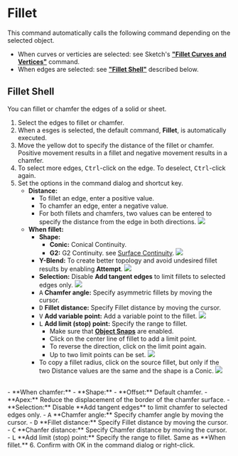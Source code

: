 
# Fillet

<Reference shortcut="B" command="Fillet" button="" />

This command automatically calls the following command depending on the selected object.
- When curves or verticies are selected: see Sketch's [**"Fillet Curves and Vertices"**](../sketch/fillet) command.
- When edges are selected: see [**"Fillet Shell"**](../solid/fillet) described below.

## Fillet Shell

You can fillet or chamfer the edges of a solid or sheet.

1. Select the edges to fillet or chamfer.
2. When a esges is selected, the default command, **Fillet**, is automatically executed.
3. Move the yellow dot to specify the distance of the fillet or chamfer. Positive movement results in a fillet and negative movement results in a chamfer.
4. To select more edges, <kbd>Ctrl</kbd>-click on the edge. To deselect, <kbd>Ctrl</kbd>-click again.
5. Set the options in the command dialog and shortcut key.
    - **Distance:** 
        - To fillet an edge, enter a positive value.
        - To chamfer an edge, enter a negative value.
        - For both fillets and chamfers, two values can be entered to specify the distance from the edge in both directions.
        ![](/img/fillet-solid-two-value.gif)
    - **When fillet:**
        - **Shape:**
            - **Conic:** Conical Continuity.
            - **G2:** G2 Continuity. see [Surface Continuity](../cad-essentials/continuity-curve-and-surface).
        ![](/img/fillet-solid.gif)
        - **Y-Blend:** To create better topology and avoid undesired fillet results by enabling **Attempt**.
        ![](/img/fillet-solid-yblend.gif)
        - **Selection:** Disable **Add tangent edges** to limit fillets to selected edges only.
        ![](/img/fillet-sold-selection.gif)
        - <kbd>A</kbd> **Chamfer angle:** Specify asymmetric fillets by moving the cursor.
        - <kbd>D</kbd> **Fillet distance:** Specify Fillet distance by moving the cursor.
        - <kbd>V</kbd> **Add variable point:** Add a variable point to the fillet.
        ![](/img/fillet-solid-variable.gif)
        - <kbd>L</kbd> **Add limit (stop) point:** Specify the range to fillet.
            - Make sure that [**Object Snaps**](../3d-viewport/grid-and-snap#object-snap) are enabled.
            - Click on the center line of fillet to add a limit point.
            - To reverse the direction, click on the limit point again.
            - Up to two limit points can be set.
        ![](/img/fillet-solid-limit.gif)
        - To copy a fillet radius, click on the source fillet, but only if the two Distance values are the same and the shape is a Conic.
        ![](/img/fillet-solid-copyfillet.gif)
<br/>
    - **When chamfer:**
        - **Shape:**
            - **Offset:** Default chamfer.
            - **Apex:** Reduce the displacement of the border of the chamfer surface.
        - **Selection:** Disable **Add tangent edges** to limit chamfer to selected edges only.
        - <kbd>A</kbd> **Chamfer angle:** Specify chamfer angle by moving the cursor.
        - <kbd>D</kbd> **Fillet distance:** Specify Fillet distance by moving the cursor.
        - <kbd>C</kbd> **Chanfer distance:** Specify Chamfer distance by moving the cursor.
        - <kbd>L</kbd> **Add limit (stop) point:** Specify the range to fillet. Same as **When fillet.**
6. Confirm with OK in the command dialog or right-click.




